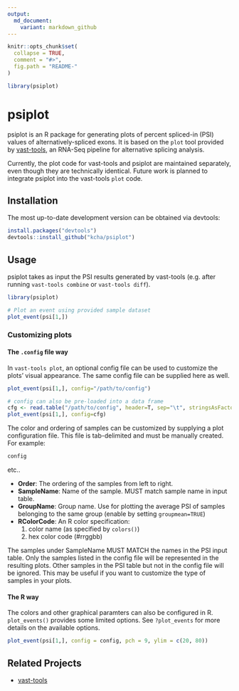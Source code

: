 ```yaml
---
output:
  md_document:
    variant: markdown_github
---
```


<!-- README.md is generated from README.Rmd. Please edit that file -->

```r
knitr::opts_chunk$set(
  collapse = TRUE,
  comment = "#>",
  fig.path = "README-"
)

library(psiplot)
```

# psiplot

psiplot is an R package for generating plots of percent spliced-in (PSI) values of 
alternatively-spliced exons. It is based on the `plot` tool
provided by [vast-tools](https://github.com/vastgroup/vast-tools), an RNA-Seq
pipeline for alternative splicing analysis. 

Currently, the plot code for vast-tools and psiplot are maintained separately,
even though they are technically identical. Future work is planned to integrate
psiplot into the vast-tools `plot` code.

## Installation

The most up-to-date development version can be obtained via devtools:
```r
install.packages("devtools")
devtools::install_github("kcha/psiplot")
```

## Usage

psiplot takes as input the PSI results generated by vast-tools (e.g. after running
`vast-tools combine` or `vast-tools diff`). 

```r
library(psiplot)

# Plot an event using provided sample dataset
plot_event(psi[1,])
```

### Customizing plots

#### The `.config` file way
In `vast-tools plot`, an optional config file can be used to customize the
plots' visual appearance. The same config file can be supplied here as well.

```r
plot_event(psi[1,], config="/path/to/config")

# config can also be pre-loaded into a data frame
cfg <- read.table("/path/to/config", header=T, sep="\t", stringsAsFactor=FALSE)
plot_event(psi[1,], config=cfg)
```

The color and ordering of samples can be customized by supplying a plot
configuration file. This file is tab-delimited and must be
manually created. For example:

```r
config
```
etc..

- **Order**: The ordering of the samples from left to right.
- **SampleName**: Name of the sample. MUST match sample name in input table.
- **GroupName**: Group name. Use for plotting the average PSI of samples belonging
to the same group (enable by setting `groupmean=TRUE`)
- **RColorCode**: An R color specification:
    1. color name (as specified by `colors()`)
    2. hex color code (#rrggbb)

The samples under SampleName MUST MATCH the names in the PSI input table.
Only the samples listed in the config file will be represented in the
resulting plots. Other samples in the PSI table but not in the config
file will be ignored. This may be useful if you want to customize the
type of samples in your plots.

#### The R way

The colors and other graphical paramters can also be configured in R.
`plot_events()` provides some limited options. See `?plot_events` for more
details on the available options.

```r
plot_event(psi[1,], config = config, pch = 9, ylim = c(20, 80))
```

## Related Projects
- [vast-tools](https://github.com/vastgroup/vast-tools)
